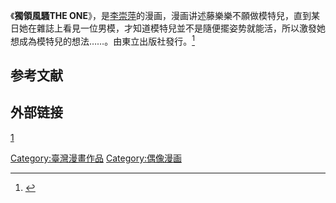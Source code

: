{{擴充|time=2015-02-27T15:04:01+00:00}}
《'''獨領風騷THE ONE'''》，是[[李崇萍|李崇萍]]的漫画，漫画讲述藤樂樂不願做模特兒，直到某日她在雜誌上看見一位男模，才知道模特兒並不是隨便擺姿势就能活，所以激發她想成為模特兒的想法……。由東立出版社發行。<ref>{{Cite news|url=http://gnn.gamer.com.tw/3/69313.html|title=【漫博 12】《THE ONE 獨領風騷》李崇萍簽名會報導|language=zh-cn|publisher=巴哈姆特|author=|date=2006-02-08|accessdate=2015-02-03|archive-date=2016-03-04|archive-url=https://web.archive.org/web/20160304084822/http://gnn.gamer.com.tw/3/69313.html|dead-url=no}}</ref>
== 参考文献 ==
{{Reflist}}
==外部链接==
[http://gnn.gamer.com.tw/7/38747.html] {{Wayback|url=http://gnn.gamer.com.tw/7/38747.html |date=20160304063743 }}[[Category:臺灣漫畫作品|Category:臺灣漫畫作品]]
[[Category:偶像漫画|Category:偶像漫画]]
